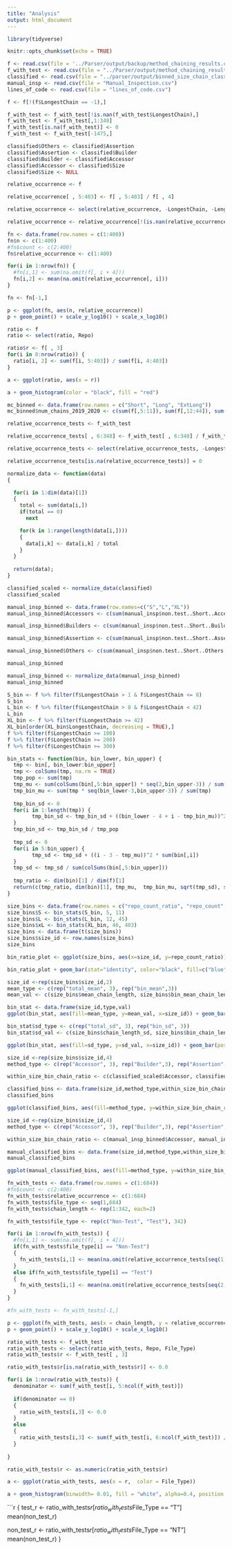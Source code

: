 ```yaml
---
title: "Analysis"
output: html_document
---
```


```r

library(tidyverse)

```

```r
knitr::opts_chunk$set(echo = TRUE)
```

```r

f <- read.csv(file = '../Parser/output/backup/method_chaining_results.csv')
f_with_test <- read.csv(file = "../Parser/output/method_chaining_results_with_test_and_nontest.csv")
classified <- read.csv(file = "../parser/output/binned_size_chain_classification_counts.csv")
manual_insp <- read.csv(file = "Manual_Inspection.csv")
lines_of_code <- read.csv(file = "lines_of_code.csv")
```

```r

f <- f[!(f$LongestChain == -1),]
```

```r
f_with_test <- f_with_test[!is.nan(f_with_test$LongestChain),]
f_with_test <- f_with_test[,1:348]
f_with_test[is.na(f_with_test)] <- 0
f_with_test <- f_with_test[-1475,]  
```

```r

classified$Others <- classified$Assertion
classified$Assertion <- classified$Builder
classified$Builder <- classified$Accessor
classified$Accessor <- classified$Size
classified$Size <- NULL
```

```r

relative_occurrence <- f

relative_occurrence[ , 5:403] <- f[ , 5:403] / f[ , 4]

relative_occurrence <- select(relative_occurrence, -LongestChain, -Length.0, -Length.1)

```

```r

relative_occurrence <- relative_occurrence[!(is.nan(relative_occurrence$Length.2) | relative_occurrence$Length.2 == Inf), ]

```

```r

fn <- data.frame(row.names = c(1:400))
fn$n <- c(1:400)
#fn$count <- c(2:400)
fn$relative_occurrence <- c(1:400)

for(i in 1:nrow(fn)) {
  #fn[i,1] <- sum(na.omit(f[, i + 4]))
  fn[i,2] <- mean(na.omit(relative_occurrence[, i]))
}

fn <- fn[-1,]

```

```r
p <- ggplot(fn, aes(n, relative_occurrence))
p + geom_point() + scale_y_log10() + scale_x_log10()
```

```r

ratio <- f
ratio <- select(ratio, Repo)

ratio$r <- f[ , 3]
for(i in 0:nrow(ratio)) {
  ratio[i, 2] <- sum(f[i, 5:403]) / sum(f[i, 4:403])  
}
```

```r

a <- ggplot(ratio, aes(x = r))

a + geom_histogram(color = "black", fill = "red")

```

```r
mc_binned <- data.frame(row.names = c("Short", "Long", "ExtLong"))
mc_binned$num_chains_2019_2020 <- c(sum(f[,5:11]), sum(f[,12:44]), sum(f[,45:403]))
```

```r

relative_occurrence_tests <- f_with_test

relative_occurrence_tests[ , 6:348] <- f_with_test[ , 6:348] / f_with_test[ , 5]

relative_occurrence_tests <- select(relative_occurrence_tests, -LongestChain, -Length.0, -Length.1)

relative_occurrence_tests[is.na(relative_occurrence_tests)] = 0

```

```r
normalize_data <- function(data)
{

  for(i in 1:dim(data)[1])
  {
    total <- sum(data[i,])
    if(total == 0)
      next

    for(k in 1:range(length(data[i,])))
    {
      data[i,k] <- data[i,k] / total
    }
  }
  
  return(data);  
}
```

```r
classified_scaled <- normalize_data(classified)
classified_scaled
```

```r

manual_insp_binned <- data.frame(row.names=c("S","L","XL"))
manual_insp_binned$Accessors <- c(sum(manual_insp$non.test..Short..Accessor, manual_insp$test..Short..Accessor), sum(manual_insp$non.test..Long..Accessor, manual_insp$non.test..Long..Accessor), sum(manual_insp$test..ExtLong..Accessor, manual_insp$non.test..ExtLong..Accessor))

manual_insp_binned$Builders <- c(sum(manual_insp$non.test..Short..Builder, manual_insp$test..Short..Builder), sum(manual_insp$non.test..Long..Builder, manual_insp$non.test..Long..Builder), sum(manual_insp$test..ExtLong..Builder, manual_insp$non.test..ExtLong..Builder))

manual_insp_binned$Assertion <- c(sum(manual_insp$non.test..Short..Assertion, manual_insp$test..Short..Assertion), sum(manual_insp$non.test..Long..Assertion, manual_insp$non.test..Long..Assertion), sum(manual_insp$test..ExtLong..Assertion, manual_insp$non.test..ExtLong..Assertion))

manual_insp_binned$Others <- c(sum(manual_insp$non.test..Short..Others, manual_insp$test..Short..Others), sum(manual_insp$non.test..Long..Others, manual_insp$non.test..Long..Others), sum(manual_insp$test..ExtLong..Others, manual_insp$non.test..ExtLong..Others))

manual_insp_binned
```

```r
manual_insp_binned <- normalize_data(manual_insp_binned)
manual_insp_binned
```


```r
S_bin <- f %>% filter(f$LongestChain > 1 & f$LongestChain <= 8)
S_bin
L_bin <- f %>% filter(f$LongestChain > 8 & f$LongestChain < 42)
L_bin
XL_bin <- f %>% filter(f$LongestChain >= 42)
XL_bin[order(XL_bin$LongestChain, decreasing = TRUE),]
f %>% filter(f$LongestChain >= 100)
f %>% filter(f$LongestChain >= 200)
f %>% filter(f$LongestChain >= 300)


```

```r
bin_stats <- function(bin, bin_lower, bin_upper) {
  tmp <- bin[, bin_lower:bin_upper]
  tmp <- colSums(tmp, na.rm = TRUE)
  tmp_pop <- sum(tmp)
  tmp_mu <- sum(colSums(bin[,5:bin_upper]) * seq(2,bin_upper-3)) / sum(bin[,5:bin_upper])
  tmp_bin_mu <- sum(tmp * seq(bin_lower-3,bin_upper-3)) / sum(tmp)
  
  tmp_bin_sd <- 0
  for(i in 1:length(tmp)) {
        tmp_bin_sd <- tmp_bin_sd + ((bin_lower - 4 + i - tmp_bin_mu))^2 * tmp[i]
  }
  tmp_bin_sd <- tmp_bin_sd / tmp_pop
  
  tmp_sd <- 0
  for(i in 5:bin_upper) {
        tmp_sd <- tmp_sd + ((i - 3 - tmp_mu))^2 * sum(bin[,i])
  }
  tmp_sd <- tmp_sd / sum(colSums(bin[,5:bin_upper]))
  
  tmp_ratio <- dim(bin)[1] / dim(f)[1]
  return(c(tmp_ratio, dim(bin)[1], tmp_mu,  tmp_bin_mu, sqrt(tmp_sd), sqrt(tmp_bin_sd)))
}

size_bins <- data.frame(row.names = c("repo_count_ratio", "repo_count", "mean_chain_length", "bin_mean_chain_length", "chain_length_sd", "bin_chain_length_sd"))
size_bins$S <- bin_stats(S_bin, 5, 11)
size_bins$L <- bin_stats(L_bin, 12, 45)
size_bins$xL <- bin_stats(XL_bin, 46, 403)
size_bins <- data.frame(t(size_bins))
size_bins$size_id <- row.names(size_bins)
size_bins
```

```r

bin_ratio_plot <- ggplot(size_bins, aes(x=size_id, y=repo_count_ratio))

bin_ratio_plot + geom_bar(stat="identity", color="black", fill=c("blue","green","red"))

size_id <-rep(size_bins$size_id,2)
mean_type <- c(rep("total_mean", 3), rep("bin_mean",3))
mean_val <- c(size_bins$mean_chain_length, size_bins$bin_mean_chain_length)

bin_stat <- data.frame(size_id,type,val)
ggplot(bin_stat, aes(fill=mean_type, y=mean_val, x=size_id)) + geom_bar(position="dodge", stat="identity")

bin_stat$sd_type <- c(rep("total_sd", 3), rep("bin_sd", 3))
bin_stat$sd_val <- c(size_bins$chain_length_sd, size_bins$bin_chain_length_sd)

ggplot(bin_stat, aes(fill=sd_type, y=sd_val, x=size_id)) + geom_bar(position="dodge", stat="identity")

```

```r

size_id <-rep(size_bins$size_id,4)
method_type <- c(rep("Accessor", 3), rep("Builder",3), rep("Assertion", 3), rep("Others", 3))

within_size_bin_chain_ratio <- c(classified_scaled$Accessor, classified_scaled$Builder, classified_scaled$Assertion, classified_scaled$Others)

classified_bins <- data.frame(size_id,method_type,within_size_bin_chain_ratio)
classified_bins

ggplot(classified_bins, aes(fill=method_type, y=within_size_bin_chain_ratio, x=size_id)) + geom_bar(position="dodge", stat="identity")

```

```r
size_id <-rep(size_bins$size_id,4)
method_type <- c(rep("Accessor", 3), rep("Builder",3), rep("Assertion", 3), rep("Others", 3))

within_size_bin_chain_ratio <- c(manual_insp_binned$Accessor, manual_insp_binned$Builder, manual_insp_binned$Assertion, manual_insp_binned$Others)

manual_classified_bins <- data.frame(size_id,method_type,within_size_bin_chain_ratio)
manual_classified_bins

ggplot(manual_classified_bins, aes(fill=method_type, y=within_size_bin_chain_ratio, x=size_id)) + geom_bar(position="dodge", stat="identity")
```

```r

fn_with_tests <- data.frame(row.names = c(1:684))
#fn$count <- c(2:400)
fn_with_tests$relative_occurrence <- c(1:684)
fn_with_tests$file_type <- seq(1,684)
fn_with_tests$chain_length <- rep(1:342, each=2)

fn_with_tests$file_type <- rep(c("Non-Test", "Test"), 342)

for(i in 1:nrow(fn_with_tests)) {
  #fn[i,1] <- sum(na.omit(f[, i + 4]))
  if(fn_with_tests$file_type[i] == "Non-Test")
  {
    fn_with_tests[i,1] <- mean(na.omit(relative_occurrence_tests[seq(1, nrow(relative_occurrence_tests), by=2), fn_with_tests$chain_length[i] + 3]))
  }
  else if(fn_with_tests$file_type[i] == "Test")
  {
    fn_with_tests[i,1] <- mean(na.omit(relative_occurrence_tests[seq(2, nrow(relative_occurrence_tests), by=2), fn_with_tests$chain_length[i] + 3]))
  }
}

#fn_with_tests <- fn_with_tests[-1,]
```

```r
p <- ggplot(fn_with_tests, aes(x = chain_length, y = relative_occurrence, color = file_type))
p + geom_point() + scale_y_log10() + scale_x_log10()
```

```r

ratio_with_tests <- f_with_test
ratio_with_tests <- select(ratio_with_tests, Repo, File_Type)
ratio_with_tests$r <- f_with_test[ , 3]

ratio_with_tests$r[is.na(ratio_with_tests$r)] <- 0.0

for(i in 1:nrow(ratio_with_tests)) {
  denominator <- sum(f_with_test[i, 5:ncol(f_with_test)])
  
  if(denominator == 0)
  {
    ratio_with_tests[i,3] <- 0.0
  }
  else
  {
    ratio_with_tests[i,3] <- sum(f_with_test[i, 6:ncol(f_with_test)]) / denominator  
  }
            
}

```

```r


ratio_with_tests$r <- as.numeric(ratio_with_tests$r)

a <- ggplot(ratio_with_tests, aes(x = r,  color = File_Type))

a + geom_histogram(binwidth= 0.01, fill = "white", alpha=0.4, position = "identity") + scale_y_log10()

```

```r
{
  test_r <- ratio_with_tests$r[ratio_with_tests$File_Type == "T"]
  mean(non_test_r)
  
  non_test_r <- ratio_with_tests$r[ratio_with_tests$File_Type == "NT"]
  mean(non_test_r)
}